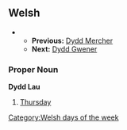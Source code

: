==Welsh==
*
**'''Previous:''' [[Dydd Mercher]]
**'''Next:''' [[Dydd Gwener ]]

===Proper Noun===
'''Dydd Lau'''
# [[Thursday]]
[[Category:Welsh days of the week]]